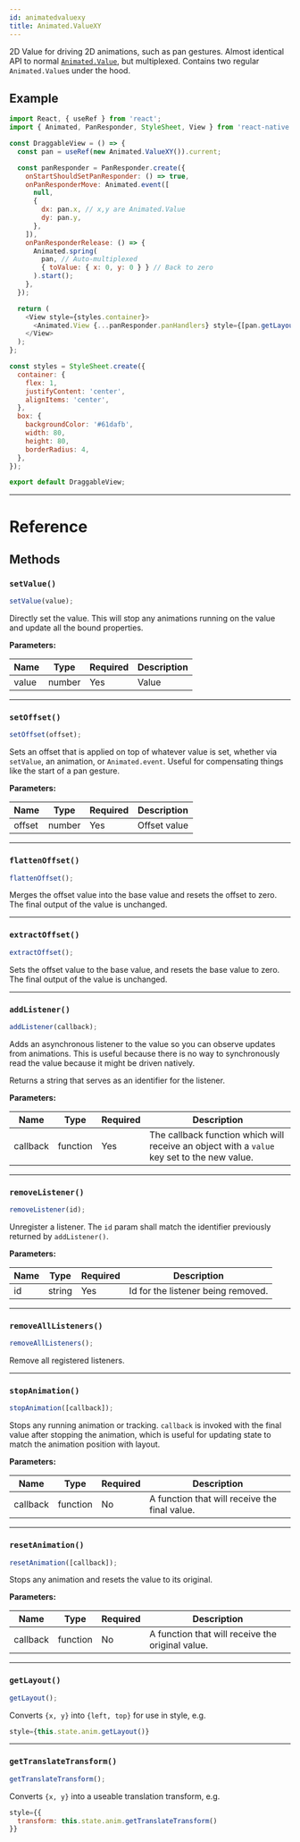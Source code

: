 ```yaml
---
id: animatedvaluexy
title: Animated.ValueXY
---
```


2D Value for driving 2D animations, such as pan gestures. Almost identical API to normal [`Animated.Value`](animatedvalue.mdx), but multiplexed. Contains two regular `Animated.Value`s under the hood.

## Example

```js
import React, { useRef } from 'react';
import { Animated, PanResponder, StyleSheet, View } from 'react-native';

const DraggableView = () => {
  const pan = useRef(new Animated.ValueXY()).current;

  const panResponder = PanResponder.create({
    onStartShouldSetPanResponder: () => true,
    onPanResponderMove: Animated.event([
      null,
      {
        dx: pan.x, // x,y are Animated.Value
        dy: pan.y,
      },
    ]),
    onPanResponderRelease: () => {
      Animated.spring(
        pan, // Auto-multiplexed
        { toValue: { x: 0, y: 0 } } // Back to zero
      ).start();
    },
  });

  return (
    <View style={styles.container}>
      <Animated.View {...panResponder.panHandlers} style={[pan.getLayout(), styles.box]} />
    </View>
  );
};

const styles = StyleSheet.create({
  container: {
    flex: 1,
    justifyContent: 'center',
    alignItems: 'center',
  },
  box: {
    backgroundColor: '#61dafb',
    width: 80,
    height: 80,
    borderRadius: 4,
  },
});

export default DraggableView;
```

---

# Reference

## Methods

### `setValue()`

```js
setValue(value);
```

Directly set the value. This will stop any animations running on the value and update all the bound properties.

**Parameters:**

| Name  | Type   | Required | Description |
| ----- | ------ | -------- | ----------- |
| value | number | Yes      | Value       |

---

### `setOffset()`

```js
setOffset(offset);
```

Sets an offset that is applied on top of whatever value is set, whether via `setValue`, an animation, or `Animated.event`. Useful for compensating things like the start of a pan gesture.

**Parameters:**

| Name   | Type   | Required | Description  |
| ------ | ------ | -------- | ------------ |
| offset | number | Yes      | Offset value |

---

### `flattenOffset()`

```js
flattenOffset();
```

Merges the offset value into the base value and resets the offset to zero. The final output of the value is unchanged.

---

### `extractOffset()`

```js
extractOffset();
```

Sets the offset value to the base value, and resets the base value to zero. The final output of the value is unchanged.

---

### `addListener()`

```js
addListener(callback);
```

Adds an asynchronous listener to the value so you can observe updates from animations. This is useful because there is no way to synchronously read the value because it might be driven natively.

Returns a string that serves as an identifier for the listener.

**Parameters:**

| Name     | Type     | Required | Description                                                                                 |
| -------- | -------- | -------- | ------------------------------------------------------------------------------------------- |
| callback | function | Yes      | The callback function which will receive an object with a `value` key set to the new value. |

---

### `removeListener()`

```js
removeListener(id);
```

Unregister a listener. The `id` param shall match the identifier previously returned by `addListener()`.

**Parameters:**

| Name | Type   | Required | Description                        |
| ---- | ------ | -------- | ---------------------------------- |
| id   | string | Yes      | Id for the listener being removed. |

---

### `removeAllListeners()`

```js
removeAllListeners();
```

Remove all registered listeners.

---

### `stopAnimation()`

```js
stopAnimation([callback]);
```

Stops any running animation or tracking. `callback` is invoked with the final value after stopping the animation, which is useful for updating state to match the animation position with layout.

**Parameters:**

| Name     | Type     | Required | Description                                   |
| -------- | -------- | -------- | --------------------------------------------- |
| callback | function | No       | A function that will receive the final value. |

---

### `resetAnimation()`

```js
resetAnimation([callback]);
```

Stops any animation and resets the value to its original.

**Parameters:**

| Name     | Type     | Required | Description                                      |
| -------- | -------- | -------- | ------------------------------------------------ |
| callback | function | No       | A function that will receive the original value. |

---

### `getLayout()`

```js
getLayout();
```

Converts `{x, y}` into `{left, top}` for use in style, e.g.

```js
style={this.state.anim.getLayout()}
```

---

### `getTranslateTransform()`

```js
getTranslateTransform();
```

Converts `{x, y}` into a useable translation transform, e.g.

```js
style={{
  transform: this.state.anim.getTranslateTransform()
}}
```
